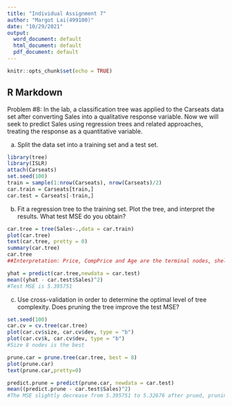 ```yaml
---
title: "Individual Assignment 7"
author: "Margot Lai(499100)"
date: "10/29/2021"
output:
  word_document: default
  html_document: default
  pdf_document: default
---
```


```r
knitr::opts_chunk$set(echo = TRUE)
```

## R Markdown

Problem #8: In the lab, a classification tree was applied to the Carseats data set after converting Sales into a qualitative response variable. Now we will seek to predict Sales using regression trees and related approaches, treating the response as a quantitative variable.

(a) Split the data set into a training set and a test set.

```r
library(tree)
library(ISLR)
attach(Carseats)
set.seed(100)
train = sample(1:nrow(Carseats), nrow(Carseats)/2)
car.train = Carseats[train,]
car.test = Carseats[-train,]
```

(b) Fit a regression tree to the training set. Plot the tree, and interpret the results. What test MSE do you obtain?

```r
car.tree = tree(Sales~.,data = car.train)
plot(car.tree)
text(car.tree, pretty = 0)
summary(car.tree)
car.tree
##Interpretation: Price, CompPrice and Age are the terminal nodes, shelveloc is the most important indicator of sales, and price will be classified based on age predictor.

yhat = predict(car.tree,newdata = car.test)
mean((yhat - car.test$Sales)^2)
#Test MSE is 5.395751
```

(c) Use cross-validation in order to determine the optimal level of tree complexity. Does pruning the tree improve the test MSE?

```r
set.seed(100)
car.cv = cv.tree(car.tree)
plot(car.cv$size, car.cv$dev, type = "b")
plot(car.cv$k, car.cv$dev, type = "b")
#Size 8 nodes is the best
```
```r
prune.car = prune.tree(car.tree, best = 8)
plot(prune.car)
text(prune.car,pretty=0)

predict.prune = predict(prune.car, newdata = car.test)
mean((predict.prune - car.test$Sales)^2)
#The MSE slightly decrease from 5.395751 to 5.32676 after prued, pruning the tree improved the test MSE.
```

 
